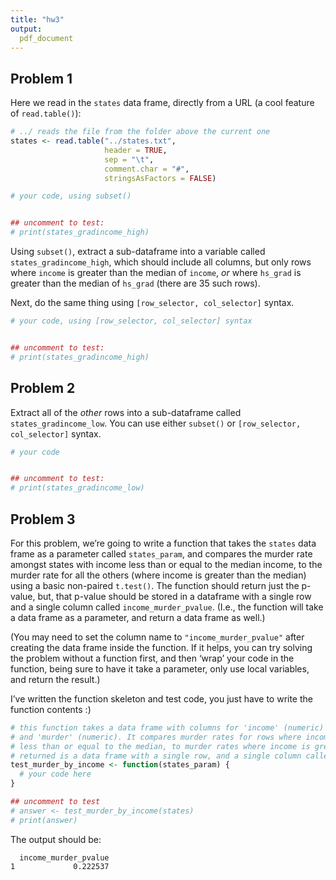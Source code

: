 ```yaml
---
title: "hw3"
output: 
  pdf_document
---
```


## Problem 1

Here we read in the `states` data frame, directly from a URL (a cool feature of `read.table()`):

```r
# ../ reads the file from the folder above the current one
states <- read.table("../states.txt", 
                     header = TRUE,
                     sep = "\t",
                     comment.char = "#",
                     stringsAsFactors = FALSE)

# your code, using subset()


## uncomment to test:
# print(states_gradincome_high)
```

Using `subset()`, extract a sub-dataframe into a variable called ``states_gradincome_high``, which should include all columns, but only rows where `income` is greater than the median of `income`, *or* where `hs_grad` is greater than the median of `hs_grad` (there are 35 such rows).

Next, do the same thing using `[row_selector, col_selector]` syntax.

```r
# your code, using [row_selector, col_selector] syntax


## uncomment to test:
# print(states_gradincome_high)
```

## Problem 2

Extract all of the *other* rows into a sub-dataframe called `states_gradincome_low`. You can use either `subset()` or `[row_selector, col_selector]` syntax.


```r
# your code


## uncomment to test:
# print(states_gradincome_low)
```

## Problem 3

For this problem, we're going to write a function that takes the `states` data frame as a parameter called `states_param`, and compares the murder rate amongst states with income less than or equal to the median income, to the murder rate for all the others (where income is greater than the median) using a basic non-paired `t.test()`. The function should return just the p-value, but, that p-value should be stored in a dataframe with a single row and a single column called `income_murder_pvalue`. (I.e., the function will take a data frame as a parameter, and return a data frame as well.)

(You may need to set the column name to `"income_murder_pvalue"` after creating the data frame inside the function. If it helps, you can try solving the problem without a function first, and then 'wrap' your code in the function, being sure to have it take a parameter, only use local variables, and return the result.)

I've written the function skeleton and test code, you just have to write the function contents :)

```r
# this function takes a data frame with columns for 'income' (numeric)
# and 'murder' (numeric). It compares murder rates for rows where income is
# less than or equal to the median, to murder rates where income is greater than the median.
# returned is a data frame with a single row, and a single column called `income_murder_pvalue`.
test_murder_by_income <- function(states_param) {
  # your code here
}

## uncomment to test
# answer <- test_murder_by_income(states)
# print(answer)
```

The output should be:

```
  income_murder_pvalue
1             0.222537
```

